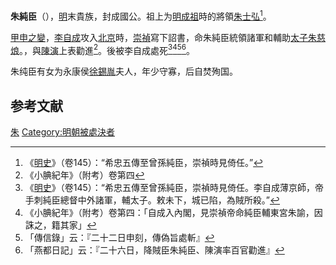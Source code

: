 '''朱純臣'''（{{bd|1590年|7月19日(陰曆)|1644年|catIdx=Z}}），[[明|明]]末貴族，封成國公。祖上为[[明成祖|明成祖]]時的將領[[朱士弘|朱士弘]]<ref>《[[明史|明史]]》（卷145）：“希忠五傳至曾孫純臣，崇禎時見倚任。”</ref>。

[[甲申之變|甲申之變]]，[[李自成|李自成]]攻入[[北京|北京]]時，[[崇禎|崇禎]]寫下詔書，命朱純臣統領諸軍和輔助[[太子|太子]][[朱慈烺|朱慈烺]]。{{fact|朱純臣獻齊化門（即朝陽門）|date=2018-06-15}}，與[[陳演|陳演]]上表勸進<ref>《小腆紀年》（附考）卷第四</ref>。後被李自成處死<ref>《[[明史|明史]]》（卷145）：“希忠五傳至曾孫純臣，崇禎時見倚任。李自成薄京師，帝手刺純臣總督中外諸軍，輔太子。敕未下，城已陷，為賊所殺。”</ref><ref>《小腆紀年》（附考）卷第四：「自成入內閣，見崇禎帝命純臣輔東宮朱諭，因誅之，籍其家」</ref><ref>「傳信錄」云：『二十二日申刻，傳偽旨處斬』</ref><ref>「燕都日記」云：『二十六日，降賊臣朱純臣、陳演率百官勸進』</ref>。

朱纯臣有女为永康侯[[徐錫胤|徐錫胤]]夫人，年少守寡，后自焚殉国。

==参考文献==
{{wikisource|明史/卷145}}
<div class="references-small">
<references />
</div>

{{明朝人物小作品}}

[[Category:明朝成國公|朱]]
[[Category:明朝被處決者|Category:明朝被處決者]]